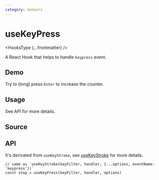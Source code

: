 ```yaml
---
category: Sensors
---
```


# useKeyPress


<HooksType {...frontmatter} />

A React Hook that helps to handle `keypress` event.

## Demo

Try to (long) press `Enter` to increase the counter.


<App />

## Usage

See API for more details.

## Source


<Source />

## API

It's derivated from `useKeyStroke`, see [useKeyStroke](/reference/use-key-stroke) for more details.

```tsx
// same as `useKeyStroke(keyFilter, handler, {...options, eventName: 'keypress'})`
const stop = useKeyPress(keyFilter, handler, options)
```
